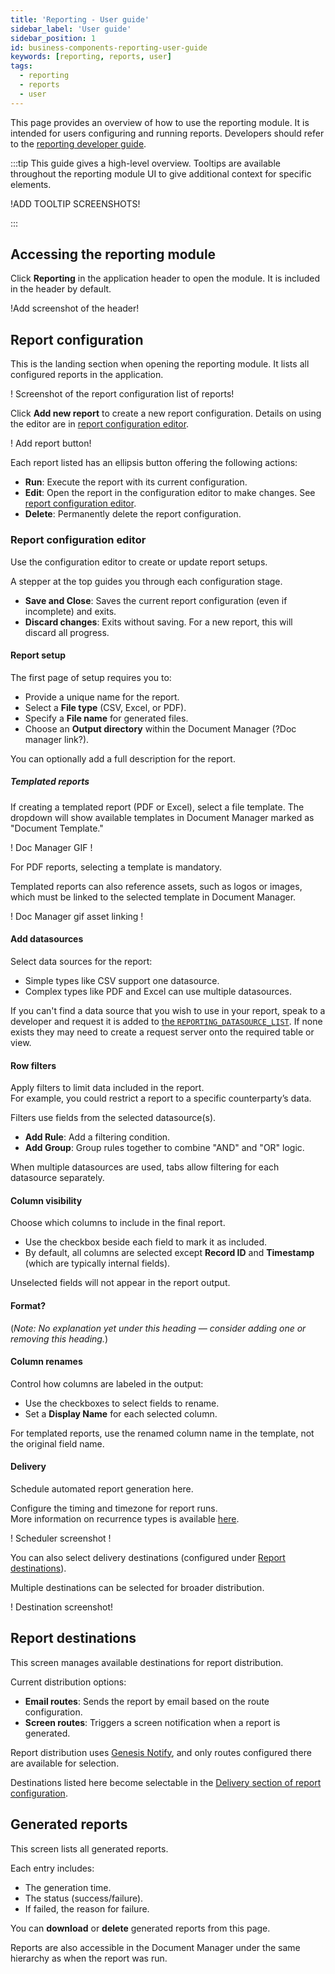 ```yaml
---
title: 'Reporting - User guide'
sidebar_label: 'User guide'
sidebar_position: 1
id: business-components-reporting-user-guide
keywords: [reporting, reports, user]
tags:
  - reporting
  - reports
  - user
---
```


This page provides an overview of how to use the reporting module. It is intended for users configuring and running reports. Developers should refer to the [reporting developer guide](/develop/business-components/reporting/developer-guide/).

:::tip
This guide gives a high-level overview. Tooltips are available throughout the reporting module UI to give additional context for specific elements.

!ADD TOOLTIP SCREENSHOTS!

:::

## Accessing the reporting module

Click **Reporting** in the application header to open the module. It is included in the header by default.

!Add screenshot of the header!

## Report configuration

This is the landing section when opening the reporting module. It lists all configured reports in the application.

! Screenshot of the report configuration list of reports!

Click **Add new report** to create a new report configuration. Details on using the editor are in [report configuration editor](#report-configuration-editor).

! Add report button!

Each report listed has an ellipsis button offering the following actions:
- **Run**: Execute the report with its current configuration.
- **Edit**: Open the report in the configuration editor to make changes. See [report configuration editor](#report-configuration-editor).
- **Delete**: Permanently delete the report configuration.

### Report configuration editor

Use the configuration editor to create or update report setups.

A stepper at the top guides you through each configuration stage.

- **Save and Close**: Saves the current report configuration (even if incomplete) and exits.
- **Discard changes**: Exits without saving. For a new report, this will discard all progress.

#### Report setup

The first page of setup requires you to:
- Provide a unique name for the report.
- Select a **File type** (CSV, Excel, or PDF).
- Specify a **File name** for generated files.
- Choose an **Output directory** within the Document Manager (?Doc manager link?).

You can optionally add a full description for the report.

##### Templated reports

If creating a templated report (PDF or Excel), select a file template. The dropdown will show available templates in Document Manager marked as "Document Template."

! Doc Manager GIF !

For PDF reports, selecting a template is mandatory.

Templated reports can also reference assets, such as logos or images, which must be linked to the selected template in Document Manager.

! Doc Manager gif asset linking !

#### Add datasources

Select data sources for the report:
- Simple types like CSV support one datasource.
- Complex types like PDF and Excel can use multiple datasources.

If you can't find a data source that you wish to use in your report, speak to a developer and request it is added to [the `REPORTING_DATASOURCE_LIST`](/develop/business-components/reporting/developer-guide/#server-configuration). If none exists they may need to create a request server onto the required table or view.

#### Row filters

Apply filters to limit data included in the report.  
For example, you could restrict a report to a specific counterparty’s data.

Filters use fields from the selected datasource(s).

- **Add Rule**: Add a filtering condition.
- **Add Group**: Group rules together to combine "AND" and "OR" logic.

When multiple datasources are used, tabs allow filtering for each datasource separately.

#### Column visibility

Choose which columns to include in the final report.

- Use the checkbox beside each field to mark it as included.
- By default, all columns are selected except **Record ID** and **Timestamp** (which are typically internal fields).

Unselected fields will not appear in the report output.

#### Format?

(*Note: No explanation yet under this heading — consider adding one or removing this heading.*)

#### Column renames

Control how columns are labeled in the output:

- Use the checkboxes to select fields to rename.
- Set a **Display Name** for each selected column.

For templated reports, use the renamed column name in the template, not the original field name.

#### Delivery

Schedule automated report generation here.

Configure the timing and timezone for report runs.  
More information on recurrence types is available [here](/develop/client-capabilities/interaction/client-interaction-scheduler/#recurrence-types).

! Scheduler screenshot !

You can also select delivery destinations (configured under [Report destinations](#report-destinations)).

Multiple destinations can be selected for broader distribution.

! Destination screenshot!

## Report destinations

This screen manages available destinations for report distribution.

Current distribution options:
- **Email routes**: Sends the report by email based on the route configuration.
- **Screen routes**: Triggers a screen notification when a report is generated.

Report distribution uses [Genesis Notify](/develop/business-components/notifications/), and only routes configured there are available for selection.

Destinations listed here become selectable in the [Delivery section of report configuration](#delivery).

## Generated reports

This screen lists all generated reports.

Each entry includes:
- The generation time.
- The status (success/failure).
- If failed, the reason for failure.

You can **download** or **delete** generated reports from this page.

Reports are also accessible in the Document Manager under the same hierarchy as when the report was run.